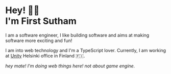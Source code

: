 # Hey! 👋🏻 <br /> I'm First Sutham

I am a software engineer, I like building software and aims at making software more exciting and fun!

I am into web technology and I'm a TypeScript lover. Currently, I am working at [Unity](https://unity.com/) Helsinki office in Finland 🇫🇮.

_hey mate! I'm doing web things here! not about game engine._
